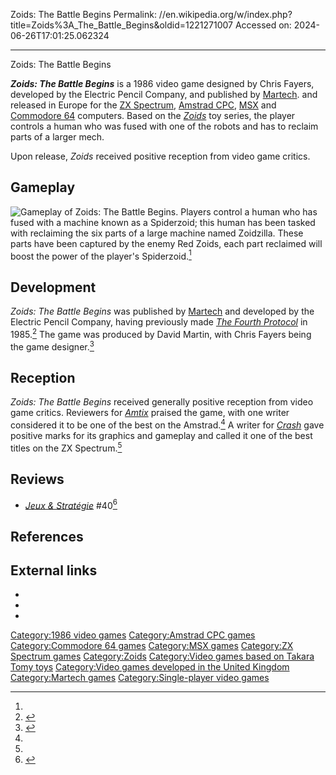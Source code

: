 Zoids: The Battle Begins
Permalink: //en.wikipedia.org/w/index.php?title=Zoids%3A_The_Battle_Begins&oldid=1221271007
Accessed on: 2024-06-26T17:01:25.062324



------
Zoids: The Battle Begins
{{Infobox video game
|title = Zoids: The Battle Begins
|image = Zoids Battle.jpg
|alt = Zoids: The Battle Begins
|caption =
|developer = Electronic Pencil Company
|publisher = [[Martech]]
|producer = David Martin
|designer = Chris Fayers
|composer =
|engine =
|released = 1986
|genre = [[Shoot 'em up]]
|modes = [[Single-player]]
|platforms = [[Amstrad CPC]], [[Commodore 64]], [[ZX Spectrum]], [[MSX]]
}}

'''''Zoids: The Battle Begins''''' is a 1986 video game designed by Chris Fayers, developed by the Electric Pencil Company, and published by [[Martech]]. and released in Europe for the [[ZX Spectrum]], [[Amstrad CPC]], [[MSX]] and [[Commodore 64]] computers. Based on the ''[[Zoids]]'' toy series, the player controls a human who was fused with one of the robots and has to reclaim parts of a larger mech. 

Upon release, ''Zoids'' received positive reception from video game critics.

==Gameplay==
[[File:Zoids Amstrad CPC.png|thumb|left|Gameplay of ''Zoids: The Battle Begins''.]]
Players control a human who has fused with a machine known as a Spiderzoid; this human has been tasked with reclaiming the six parts of a large machine named Zoidzilla. These parts have been captured by the enemy Red Zoids, each part reclaimed will boost the power of the player's Spiderzoid.<ref name="suser"/>

==Development==
''Zoids: The Battle Begins'' was published by [[Martech]] and developed by the Electric Pencil Company, having previously made [[The Fourth Protocol (video game)|''The Fourth Protocol'']] in 1985.<ref>{{cite magazine|magazine=[[Computer Gamer]]|title=Geoff Capes Meets The Zoids|page=7|issue=7|date=October 1985|url=https://archive.org/stream/Computer_Gamer_Issue_07_1985-10_Argus_Press_GB/Computer_Gamer_Issue_07_1985-10_Argus_Press_GB#page/n6/mode/1up}}</ref> The game was produced by David Martin, with Chris Fayers being the game designer.<ref name=Crash1>{{cite magazine|magazine=[[Crash (magazine)|Crash]]|title=The Zoids Are Coming, The Zoids Are Coming!|last=Spencer|first=Jeremy|pages=45–46|issue=22|date=November 1985|url=https://archive.org/stream/crash-magazine-22/Crash_22_Nov_1985#page/n43/mode/2up}}</ref>

==Reception==
{{Video game reviews
| Amtix = 93%<ref name=Amtix>{{cite magazine|magazine=Amtix|title=Zoids|pages=24–26|issue=8|date=June 1986|url=https://archive.org/details/amtix-magazine-08/page/n23/mode/2up}}</ref>
| CRASH = 96%<ref name=Crash2>{{cite magazine|magazine=[[Crash (magazine)|Crash]]|title=Zoids|pages=16–18|issue=25|date=February 1986|url=https://archive.org/stream/crash-magazine-25/Crash_25_Feb_1986#page/n15/mode/2up}}</ref>
| CVG = 31/40<ref name=CVG>{{cite magazine|magazine=[[Computer and Video Games]]|title=Software Reviews|page=22|issue=53|date=March 1986|url=https://archive.org/stream/computer-video-games-magazine-053/CVG053_Mar_1986#page/n21/mode/1up}}</ref>
| SUser = {{Rating|4|5}}<ref name="suser">{{cite magazine|magazine=[[Sinclair User]]|title=Zoids|last=Edgeley|first=Claire|pages=36–37|issue=48|date=March 1986|url=https://archive.org/stream/sinclair-user-magazine-048/SinclairUser_048_Mar_1986#page/n35/mode/2up}}</ref>
| YSinclair = 9/10%<ref name=YSin>{{cite magazine|magazine=[[Your Sinclair]]|title=Battle of the Zoids|last=Hjul|first=Alison|date=March 1986|pages=36–37|issue=3|url=https://archive.org/stream/YourSinclair37Jan89/YourSinclair/YourSinclair03-Mar86#page/n37/mode/2up}}</ref>
| Z64= 96%<ref name=Zzap>{{Cite magazine|magazine=[[Zzap!64]]|title=Zzap! Test|issue=12|pages=20–21|date=April 1986|url=https://archive.org/details/zzap64-magazine-012/page/n19/mode/2up}}</ref>
| rev2 = ''[[Computer Gamer]]''
| rev2Score = 17/20<ref name=CG>{{cite magazine|magazine=[[Computer Gamer]]|title=Zoids|last=Hetherington|first=Tony|pages=20–22|issue=12|date=March 1986|url=https://archive.org/stream/Computer_Gamer_Issue_12_1986-03_Argus_Press_GB/Computer_Gamer_Issue_12_1986-03_Argus_Press_GB#page/n20/mode/2up}}</ref>
| award1Pub = ''Crash''
| award1 = Smash<ref>Game review, Crash magazine, [[Newsfield Publications]], issue 25, February 1986</ref>
}}
''Zoids: The Battle Begins'' received generally positive reception from video game critics. Reviewers for ''[[Amtix]]'' praised the game, with one writer considered it to be one of the best on the Amstrad.<ref name=Amtix/> A writer for [[Crash (magazine)|''Crash'']] gave positive marks for its graphics and gameplay and called it one of the best titles on the ZX Spectrum.<ref name=Crash2/>

==Reviews==
* ''[[:fr:Jeux et Stratégie|Jeux & Stratégie]]'' #40<ref>{{cite web | url=https://archive.org/details/jeux-et-strategie-40/page/52/mode/2up | title=Jeux & stratégie 40 | date=August 1986}}</ref>

==References==
{{reflist}}

==External links==
* {{Internet Archive game|/zx_Zoids_The_Battle_Begins_1985_Martech_Games}}
* {{moby game|id=/zoids|name=''Zoids: The Battle Begins''}}
* {{WoS_game|id=0005860}}

{{Zoids}}

[[Category:1986 video games]]
[[Category:Amstrad CPC games]]
[[Category:Commodore 64 games]]
[[Category:MSX games]]
[[Category:ZX Spectrum games]]
[[Category:Zoids]]
[[Category:Video games based on Takara Tomy toys]]
[[Category:Video games developed in the United Kingdom]]
[[Category:Martech games]]
[[Category:Single-player video games]]